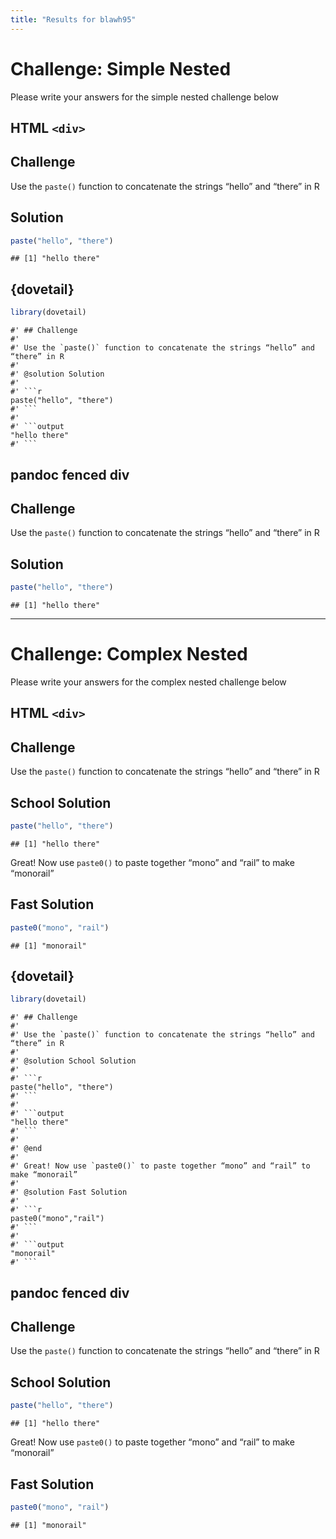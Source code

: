 ```yaml
---
title: "Results for blawh95"
---
```


# Challenge: Simple Nested

Please write your answers for the simple nested challenge below

## HTML `<div>`

<div class="challenge">

## Challenge

Use the `paste()` function to concatenate the strings “hello” and “there” in R

<div class="solution">

## Solution

```r
paste("hello", "there")
```

```output
## [1] "hello there"
```

</div>
</div>

## {dovetail}

```r
library(dovetail)
```

```challenge
#' ## Challenge
#'
#' Use the `paste()` function to concatenate the strings “hello” and “there” in R
#'
#' @solution Solution
#'
#' ```r
paste("hello", "there")
#' ```
#'
#' ```output
"hello there"
#' ```
```

## pandoc fenced div

::: challenge

## Challenge

Use the `paste()` function to concatenate the strings “hello” and “there” in R

:::::: solution

## Solution

```r
paste("hello", "there")
```

```output
## [1] "hello there"
```

::::::

:::

--------------------------------------------------------------------------------


# Challenge: Complex Nested

Please write your answers for the complex nested challenge below

## HTML `<div>`

<div class="challenge">

## Challenge

Use the `paste()` function to concatenate the strings “hello” and “there” in R

<div class="solution">

## School Solution

```r
paste("hello", "there")
```

```output
## [1] "hello there"
```

</div>

Great! Now use `paste0()` to paste together “mono” and “rail” to make “monorail”

<div class="solution">

## Fast Solution

```r
paste0("mono", "rail")
```

```output
## [1] "monorail"
```

</div>
</div>

## {dovetail}

```r
library(dovetail)
```

```challenge
#' ## Challenge
#'
#' Use the `paste()` function to concatenate the strings “hello” and “there” in R
#'
#' @solution School Solution
#'
#' ```r
paste("hello", "there")
#' ```
#'
#' ```output
"hello there"
#' ```
#'
#' @end
#'
#' Great! Now use `paste0()` to paste together “mono” and “rail” to make “monorail”
#'
#' @solution Fast Solution
#'
#' ```r
paste0("mono","rail")
#' ```
#'
#' ```output
"monorail"
#' ```
```

## pandoc fenced div

::: challenge

## Challenge

Use the `paste()` function to concatenate the strings “hello” and “there” in R

:::::: solution

## School Solution

```r
paste("hello", "there")
```

```output
## [1] "hello there"
```

::::::

Great! Now use `paste0()` to paste together “mono” and “rail” to make “monorail”

:::::: solution

## Fast Solution

```r
paste0("mono", "rail")
```

```output
## [1] "monorail"
```

::::::

:::

